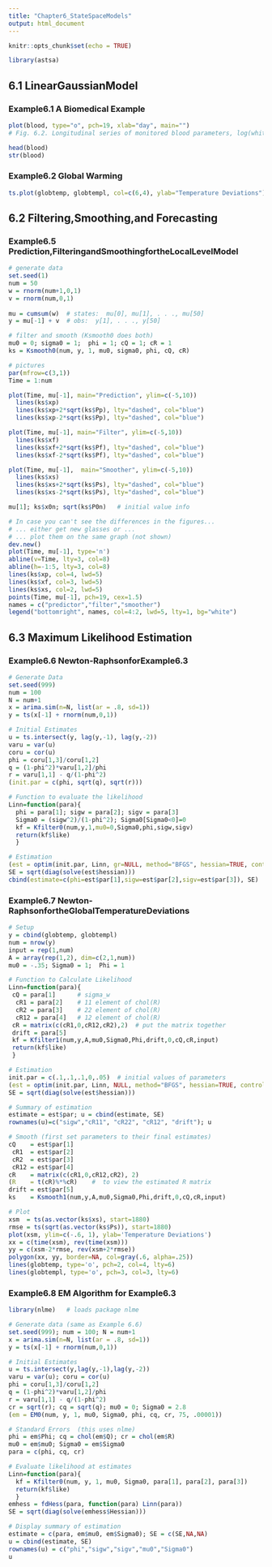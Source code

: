 ```yaml
---
title: "Chapter6_StateSpaceModels"
output: html_document
---
```


```r
knitr::opts_chunk$set(echo = TRUE)
```

```r
library(astsa)
```

## 6.1 LinearGaussianModel
### Example6.1 A Biomedical Example
```r
plot(blood, type="o", pch=19, xlab="day", main="")  
# Fig. 6.2. Longitudinal series of monitored blood parameters, log(whitebloodcount) [WBC], log(platelet)[PLT],andhematocrit[HCT],afterabonemarrowtransplant(n = 91days).
```
```r
head(blood)
str(blood)
```
### Example6.2 Global Warming 
```r
ts.plot(globtemp, globtempl, col=c(6,4), ylab="Temperature Deviations")
```
## 6.2 Filtering,Smoothing,and Forecasting 
### Example6.5 Prediction,FilteringandSmoothingfortheLocalLevelModel 
```r
# generate data 
set.seed(1)  
num = 50
w = rnorm(num+1,0,1)
v = rnorm(num,0,1)
                               
mu = cumsum(w)  # states:  mu[0], mu[1], . . ., mu[50] 
y = mu[-1] + v  # obs:  y[1], . . ., y[50]

# filter and smooth (Ksmooth0 does both)
mu0 = 0; sigma0 = 1;  phi = 1; cQ = 1; cR = 1   
ks = Ksmooth0(num, y, 1, mu0, sigma0, phi, cQ, cR)   

```
```r
# pictures 
par(mfrow=c(3,1))
Time = 1:num

plot(Time, mu[-1], main="Prediction", ylim=c(-5,10))      
  lines(ks$xp)
  lines(ks$xp+2*sqrt(ks$Pp), lty="dashed", col="blue")
  lines(ks$xp-2*sqrt(ks$Pp), lty="dashed", col="blue")

plot(Time, mu[-1], main="Filter", ylim=c(-5,10))
  lines(ks$xf)
  lines(ks$xf+2*sqrt(ks$Pf), lty="dashed", col="blue")
  lines(ks$xf-2*sqrt(ks$Pf), lty="dashed", col="blue")

plot(Time, mu[-1],  main="Smoother", ylim=c(-5,10))
  lines(ks$xs)
  lines(ks$xs+2*sqrt(ks$Ps), lty="dashed", col="blue")
  lines(ks$xs-2*sqrt(ks$Ps), lty="dashed", col="blue") 

mu[1]; ks$x0n; sqrt(ks$P0n)   # initial value info

```
```r
# In case you can't see the differences in the figures...
# ... either get new glasses or ... 
# ... plot them on the same graph (not shown)
dev.new()
plot(Time, mu[-1], type='n')
abline(v=Time, lty=3, col=8)
abline(h=-1:5, lty=3, col=8)
lines(ks$xp, col=4, lwd=5)
lines(ks$xf, col=3, lwd=5) 
lines(ks$xs, col=2, lwd=5)
points(Time, mu[-1], pch=19, cex=1.5)
names = c("predictor","filter","smoother")
legend("bottomright", names, col=4:2, lwd=5, lty=1, bg="white")
```
## 6.3 Maximum Likelihood Estimation
### Example6.6 Newton-RaphsonforExample6.3 
```r
# Generate Data
set.seed(999)
num = 100
N = num+1
x = arima.sim(n=N, list(ar = .8, sd=1))
y = ts(x[-1] + rnorm(num,0,1))     

# Initial Estimates 
u = ts.intersect(y, lag(y,-1), lag(y,-2)) 
varu = var(u)
coru = cor(u) 
phi = coru[1,3]/coru[1,2]             
q = (1-phi^2)*varu[1,2]/phi   
r = varu[1,1] - q/(1-phi^2) 
(init.par = c(phi, sqrt(q), sqrt(r))) 

```
```r
# Function to evaluate the likelihood 
Linn=function(para){
  phi = para[1]; sigw = para[2]; sigv = para[3]   
  Sigma0 = (sigw^2)/(1-phi^2); Sigma0[Sigma0<0]=0   
  kf = Kfilter0(num,y,1,mu0=0,Sigma0,phi,sigw,sigv)
  return(kf$like)   
  }

# Estimation  
(est = optim(init.par, Linn, gr=NULL, method="BFGS", hessian=TRUE, control=list(trace=1,REPORT=1)))      
SE = sqrt(diag(solve(est$hessian)))
cbind(estimate=c(phi=est$par[1],sigw=est$par[2],sigv=est$par[3]), SE)
```
### Example6.7 Newton-RaphsonfortheGlobalTemperatureDeviations
```r
# Setup 
y = cbind(globtemp, globtempl)
num = nrow(y)
input = rep(1,num)
A = array(rep(1,2), dim=c(2,1,num))
mu0 = -.35; Sigma0 = 1;  Phi = 1

# Function to Calculate Likelihood 
Linn=function(para){
 cQ = para[1]      # sigma_w
  cR1 = para[2]    # 11 element of chol(R)
  cR2 = para[3]    # 22 element of chol(R)
  cR12 = para[4]   # 12 element of chol(R)
 cR = matrix(c(cR1,0,cR12,cR2),2)  # put the matrix together
 drift = para[5]
 kf = Kfilter1(num,y,A,mu0,Sigma0,Phi,drift,0,cQ,cR,input)
 return(kf$like) 
 }

# Estimation
init.par = c(.1,.1,.1,0,.05)  # initial values of parameters
(est = optim(init.par, Linn, NULL, method="BFGS", hessian=TRUE, control=list(trace=1,REPORT=1))) 
SE = sqrt(diag(solve(est$hessian))) 

# Summary of estimation  
estimate = est$par; u = cbind(estimate, SE)
rownames(u)=c("sigw","cR11", "cR22", "cR12", "drift"); u  

# Smooth (first set parameters to their final estimates)
cQ    = est$par[1]  
 cR1  = est$par[2]   
 cR2  = est$par[3]   
 cR12 = est$par[4]  
cR    = matrix(c(cR1,0,cR12,cR2), 2)
(R    = t(cR)%*%cR)    #  to view the estimated R matrix
drift = est$par[5]  
ks    = Ksmooth1(num,y,A,mu0,Sigma0,Phi,drift,0,cQ,cR,input)  

```
```r
# Plot 
xsm  = ts(as.vector(ks$xs), start=1880)
rmse = ts(sqrt(as.vector(ks$Ps)), start=1880)
plot(xsm, ylim=c(-.6, 1), ylab='Temperature Deviations')
xx = c(time(xsm), rev(time(xsm)))
yy = c(xsm-2*rmse, rev(xsm+2*rmse))
polygon(xx, yy, border=NA, col=gray(.6, alpha=.25))
lines(globtemp, type='o', pch=2, col=4, lty=6)
lines(globtempl, type='o', pch=3, col=3, lty=6)
```
### Example6.8 EM Algorithm for Example6.3
```r
library(nlme)   # loads package nlme 

# Generate data (same as Example 6.6)
set.seed(999); num = 100; N = num+1
x = arima.sim(n=N, list(ar = .8, sd=1))
y = ts(x[-1] + rnorm(num,0,1))     

# Initial Estimates 
u = ts.intersect(y,lag(y,-1),lag(y,-2)) 
varu = var(u); coru = cor(u) 
phi = coru[1,3]/coru[1,2]             
q = (1-phi^2)*varu[1,2]/phi   
r = varu[1,1] - q/(1-phi^2) 
cr = sqrt(r); cq = sqrt(q); mu0 = 0; Sigma0 = 2.8
(em = EM0(num, y, 1, mu0, Sigma0, phi, cq, cr, 75, .00001))   

# Standard Errors  (this uses nlme)
phi = em$Phi; cq = chol(em$Q); cr = chol(em$R)
mu0 = em$mu0; Sigma0 = em$Sigma0
para = c(phi, cq, cr)

# Evaluate likelihood at estimates 
Linn=function(para){
  kf = Kfilter0(num, y, 1, mu0, Sigma0, para[1], para[2], para[3])
  return(kf$like) 
  }
emhess = fdHess(para, function(para) Linn(para))
SE = sqrt(diag(solve(emhess$Hessian)))  


```
```r
# Display summary of estimation 
estimate = c(para, em$mu0, em$Sigma0); SE = c(SE,NA,NA)
u = cbind(estimate, SE)
rownames(u) = c("phi","sigw","sigv","mu0","Sigma0")
u 
```


